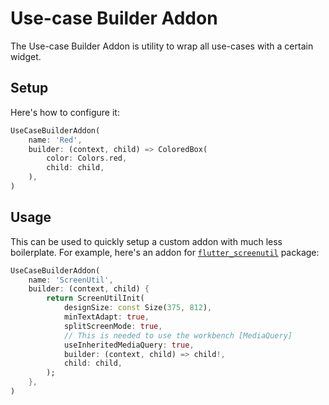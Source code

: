 # Use-case Builder Addon

The Use-case Builder Addon is utility to wrap all use-cases with a certain widget.

## Setup

Here's how to configure it:

```dart
UseCaseBuilderAddon(
    name: 'Red',
    builder: (context, child) => ColoredBox(
        color: Colors.red,
        child: child,
    ),
)
```

## Usage

This can be used to quickly setup a custom addon with much less boilerplate.
For example, here's an addon for [`flutter_screenutil`](https://pub.dev/packages/flutter_screenutil) package:

```dart
UseCaseBuilderAddon(
    name: 'ScreenUtil',
    builder: (context, child) {
        return ScreenUtilInit(
            designSize: const Size(375, 812),
            minTextAdapt: true,
            splitScreenMode: true,
            // This is needed to use the workbench [MediaQuery]
            useInheritedMediaQuery: true,
            builder: (context, child) => child!,
            child: child,
        );
    },
)
```
